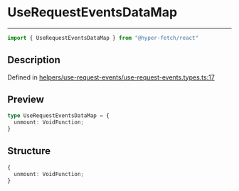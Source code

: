 

# UseRequestEventsDataMap

<div class="api-docs__separator" data-reactroot="">

---

</div><div class="api-docs__import" data-reactroot="">

```ts
import { UseRequestEventsDataMap } from "@hyper-fetch/react"
```

</div><div class="api-docs__section">

## Description

</div><div class="api-docs__description"><span class="api-docs__do-not-parse">



</span></div><p class="api-docs__definition">

Defined in [helpers/use-request-events/use-request-events.types.ts:17](https://github.com/BetterTyped/hyper-fetch/blob/cc329b91/packages/react/src/helpers/use-request-events/use-request-events.types.ts#L17)

</p><div class="api-docs__section">

## Preview

</div><div class="api-docs__preview type">

```ts
type UseRequestEventsDataMap = {
  unmount: VoidFunction; 
}
```

</div><div class="api-docs__section">

## Structure

</div><div class="api-docs__returns">

```ts
{
  unmount: VoidFunction;
}
```

</div>
